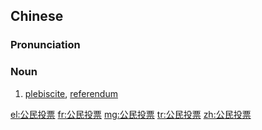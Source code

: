 ==Chinese==
{{zh-forms|type=22}}

===Pronunciation===
{{zh-pron
|m=gōngmín tóupiào
|c=gung1 man4 tau4 piu3
|cat=n
}}

===Noun===
{{zh-noun}}

# [[plebiscite]], [[referendum]] {{gloss|direct popular vote}}

[[el:公民投票]]
[[fr:公民投票]]
[[mg:公民投票]]
[[tr:公民投票]]
[[zh:公民投票]]